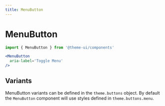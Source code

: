 ```yaml
---
title: MenuButton
---
```


# MenuButton

```js
import { MenuButton } from '@theme-ui/components'
```

```jsx live=true
<MenuButton
  aria-label='Toggle Menu'
/>
```

## Variants

MenuButton variants can be defined in the `theme.buttons` object.
By default the `MenuButton` component will use styles defined in `theme.buttons.menu`.
